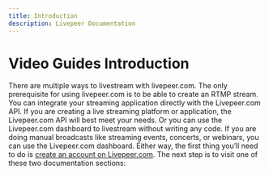 ```yaml
---
title: Introduction
description: Livepeer Documentation
---
```


# Video Guides Introduction

There are multiple ways to livestream with livepeer.com. The only prerequisite for using livepeer.com is to be able to create an RTMP stream.
You can integrate your streaming application directly with the Livepeer.com API. If you are creating a live streaming platform or application, the Livepeer.com API will best meet your needs.
Or you can use the Livepeer.com dashboard to livestream without writing any code. If you are doing manual broadcasts like streaming events, concerts, or webinars, you can use the Livepeer.com dashboard.
Either way, the first thing you’ll need to do is [create an account on Livepeer.com](/sign-up).
The next step is to visit one of these two documentation sections:
